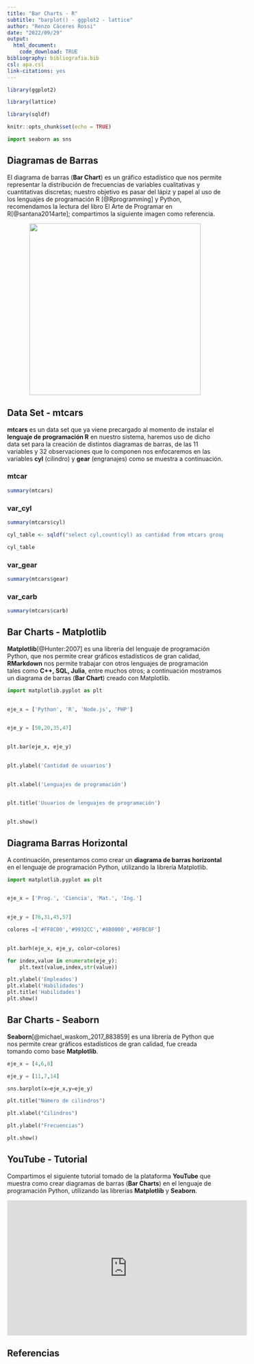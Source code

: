 ```yaml
---
title: "Bar Charts - R"
subtitle: "barplot() - ggplot2 - lattice"
author: "Renzo Cáceres Rossi"
date: "2022/09/29"
output:
  html_document:
    code_download: TRUE
bibliography: bibliografia.bib
csl: apa.csl
link-citations: yes  
---
```


<!-- Añadir comentarios a nuestro documento RMarkdown -->

```r

library(ggplot2)

library(lattice)

library(sqldf)

knitr::opts_chunk$set(echo = TRUE)

```


```python
import seaborn as sns

```




## Diagramas de Barras 

El diagrama de barras (**Bar Chart**) es un gráfico estadístico que nos permite representar la distribución de frecuencias de variables cualitativas y cuantitativas discretas; nuestro objetivo es pasar del lápiz y papel al uso de los lenguajes de programación R [@Rprogramming] y Python, recomendamos la lectura del libro El Arte de Programar en R[@santana2014arte]; compartimos la siguiente imagen como referencia.


<center>


![](diagrama_barras_amano.jpg){width=400}


</center>


## Data Set - mtcars {.tabset}

**mtcars** es un data set que ya viene precargado al momento de instalar el **lenguaje de programación R** en nuestro sistema, haremos uso de dicho data set para la creación de distintos diagramas de barras, de las 11 variables y 32 observaciones que lo componen nos enfocaremos en las variables **cyl** (cilindro) y **gear** (engranajes) como se muestra a continuación.



### mtcar

```r

summary(mtcars)

```


### var_cyl

```r
summary(mtcars$cyl)

cyl_table <- sqldf("select cyl,count(cyl) as cantidad from mtcars group by cyl")

cyl_table

```



### var_gear

```r
summary(mtcars$gear)

```



### var_carb

```r
summary(mtcars$carb)
```



## Bar Charts - Matplotlib

**Matplotlib**[@Hunter:2007] es una librería del lenguaje de programación Python, que nos permite crear gráficos estadísticos de gran calidad, **RMarkdown** nos permite trabajar con otros lenguajes de programación tales como **C++, SQL, Julia**, entre muchos otros; a continuación mostramos un diagrama de barras (**Bar Chart**) creado con Matplotlib.

```python

import matplotlib.pyplot as plt
 

eje_x = ['Python', 'R', 'Node.js', 'PHP']
 

eje_y = [50,20,35,47]
 

plt.bar(eje_x, eje_y)
 

plt.ylabel('Cantidad de usuarios')
 

plt.xlabel('Lenguajes de programación')
 

plt.title('Usuarios de lenguajes de programación')
 

plt.show()

```


## Diagrama Barras Horizontal

A continuación, presentamos como crear un **diagrama de barras horizontal** en el lenguaje de programación Python, utilizando la librería Matplotlib. 

```python
import matplotlib.pyplot as plt
 

eje_x = ['Prog.', 'Ciencia', 'Mat.', 'Ing.']
 

eje_y = [76,31,45,57]

colores =['#FF8C00','#9932CC','#8B0000','#8FBC8F']
 

plt.barh(eje_x, eje_y, color=colores)

for index,value in enumerate(eje_y):
    plt.text(value,index,str(value))

plt.ylabel('Empleados')
plt.xlabel('Habilidades')
plt.title('Habilidades')
plt.show()


```


## Bar Charts - Seaborn

**Seaborn**[@michael_waskom_2017_883859] es una librería de Python que nos permite crear gráficos estadísticos de gran calidad, fue creada tomando como base **Matplotlib**.

```python

eje_x = [4,6,8]

eje_y = [11,7,14]

sns.barplot(x=eje_x,y=eje_y)

plt.title("Número de cilindros")

plt.xlabel("Cilindros")

plt.ylabel("Frecuencias")

plt.show()

```


## YouTube - Tutorial

Compartimos el siguiente tutorial tomado de la plataforma **YouTube** que muestra como crear diagramas de barras (**Bar Charts**) en el lenguaje de programación Python, utilizando las librerías **Matplotlib** y **Seaborn**.

<center>

<iframe width="560" height="315" src="https://www.youtube.com/embed/jPre6LVvr5Q" title="YouTube video player" frameborder="0" allow="accelerometer; autoplay; clipboard-write; encrypted-media; gyroscope; picture-in-picture" allowfullscreen data-external=1></iframe>

</center>


## Referencias





















